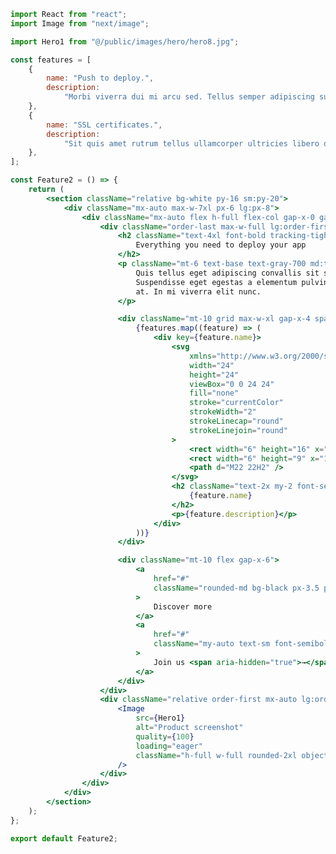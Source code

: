 ```jsx
import React from "react";
import Image from "next/image";

import Hero1 from "@/public/images/hero/hero8.jpg";

const features = [
    {
        name: "Push to deploy.",
        description:
            "Morbi viverra dui mi arcu sed. Tellus semper adipiscing suspendisse semper morbi. Odio urna massa nunc massa.",
    },
    {
        name: "SSL certificates.",
        description:
            "Sit quis amet rutrum tellus ullamcorper ultricies libero dolor eget. Sem sodales gravida quam turpis enim lacus amet.",
    },
];

const Feature2 = () => {
    return (
        <section className="relative bg-white py-16 sm:py-20">
            <div className="mx-auto max-w-7xl px-6 lg:px-8">
                <div className="mx-auto flex h-full flex-col gap-x-0 gap-y-10 lg:flex-row lg:gap-x-10 lg:gap-y-0">
                    <div className="order-last max-w-full lg:order-first">
                        <h2 className="text-4xl font-bold tracking-tight text-gray-900 sm:text-5xl">
                            Everything you need to deploy your app
                        </h2>
                        <p className="mt-6 text-base text-gray-700 md:text-lg">
                            Quis tellus eget adipiscing convallis sit sit eget aliquet quis.
                            Suspendisse eget egestas a elementum pulvinar et feugiat blandit
                            at. In mi viverra elit nunc.
                        </p>

                        <div className="mt-10 grid max-w-xl gap-x-4 space-y-4 text-base leading-7 text-gray-600 md:grid-cols-2 md:space-y-0 lg:max-w-none">
                            {features.map((feature) => (
                                <div key={feature.name}>
                                    <svg
                                        xmlns="http://www.w3.org/2000/svg"
                                        width="24"
                                        height="24"
                                        viewBox="0 0 24 24"
                                        fill="none"
                                        stroke="currentColor"
                                        strokeWidth="2"
                                        strokeLinecap="round"
                                        strokeLinejoin="round"
                                    >
                                        <rect width="6" height="16" x="4" y="2" rx="2" />
                                        <rect width="6" height="9" x="14" y="9" rx="2" />
                                        <path d="M22 22H2" />
                                    </svg>
                                    <h2 className="text-2x my-2 font-semibold text-gray-900">
                                        {feature.name}
                                    </h2>
                                    <p>{feature.description}</p>
                                </div>
                            ))}
                        </div>

                        <div className="mt-10 flex gap-x-6">
                            <a
                                href="#"
                                className="rounded-md bg-black px-3.5 py-2.5 text-sm font-semibold text-white shadow-sm hover:bg-gray-800"
                            >
                                Discover more
                            </a>
                            <a
                                href="#"
                                className="my-auto text-sm font-semibold leading-6 text-gray-900"
                            >
                                Join us <span aria-hidden="true">→</span>
                            </a>
                        </div>
                    </div>
                    <div className="relative order-first mx-auto lg:order-last lg:max-w-[40%]">
                        <Image
                            src={Hero1}
                            alt="Product screenshot"
                            quality={100}
                            loading="eager"
                            className="h-full w-full rounded-2xl object-cover"
                        />
                    </div>
                </div>
            </div>
        </section>
    );
};

export default Feature2;
```